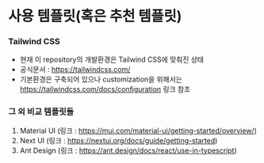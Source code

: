 # 사용 템플릿(혹은 추천 템플릿)

### Tailwind CSS

- 현재 이 repository의 개발환경은 Tailwind CSS에 맞춰진 상태
- 공식문서 : https://tailwindcss.com/
- 기본환경은 구축되어 있으나 customization을 위해서는 https://tailwindcss.com/docs/configuration 링크 참조

### 그 외 비교 템플릿들

1. Material UI (링크 : https://mui.com/material-ui/getting-started/overview/)
2. Next UI (링크 : https://nextui.org/docs/guide/getting-started)
3. Ant Design (링크 : https://ant.design/docs/react/use-in-typescript)

